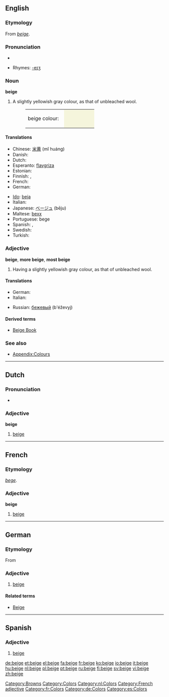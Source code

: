 {{see|Beige}}
==English==

===Etymology===
From {{F.}} ''[[#French|beige]]''.

===Pronunciation===
* {{audio|en-us-beige.ogg|Audio (US)}}

* Rhymes: [[Rhymes:English:-eɪʒ|-eɪʒ]]

===Noun===
{{wikipedia}}
'''beige'''

# A slightly yellowish gray colour, as that of unbleached wool.
#: <table><tr><td>beige colour: &nbsp;</td><td bgcolor="#F5F5DC" width="80">&nbsp; </td></tr></table>

====Translations====
{{trans-top|colour}}
* Chinese: [[米黄]] (mǐ huáng)
* Danish: {{t-|da|beige}}
* Dutch: {{t+|nl|beige}}
* Esperanto: [[flavgriza]]
* Estonian: {{t-|et|beež}}
* Finnish: {{t-|fi|beesi}}, {{t+|fi|beige}}
* French: {{t+|fr|beige}}
* German: {{t-|de|Beige|n}}
{{trans-mid}}
* [[Ido]]: [[beja]]
* Italian: {{t+|it|beige}}
* Japanese: [[ベージュ]] (bēju)
* Maltese: [[bexx]]
* Portuguese: bege
* Spanish: {{t-|es|beige}}, {{t|es|beis}}
* Swedish: {{t+|sv|beige}}
* Turkish: {{t+|tr|bej}}
{{trans-bottom}}

===Adjective===
'''beige''', '''more beige''', '''most beige'''

# Having a slightly yellowish gray colour, as that of unbleached wool.

====Translations====
{{top}}
* German: {{t+|de|beige}}
* Italian: {{t+|it|bigio|m}}
{{mid}}
* Russian: [[бежевый]] (b'éževyj)
{{bottom}}

====Derived terms====
* [[Beige Book]]

===See also===
* [[Appendix:Colours]]

[[Category:Browns]]
[[Category:Colors]]

----

==Dutch==

===Pronunciation===
* {{audio|Nl-beige.ogg|audio}}

===Adjective===
'''beige'''

# [[beige#English|beige]]

[[Category:nl:Colors]]

----

==French==

===Etymology===
{{OF.}} ''[[bege]]''.

===Adjective===
'''beige'''

# [[beige#English|beige]]

[[Category:French adjective]]
[[Category:fr:Colors]]

----

==German==

===Etymology===
From {{F.|de}} {{term|beige|lang=fr}}

===Adjective===
{{infl|de|adjective}}

# [[beige#English|beige]]

====Related terms====
* [[Beige]]

[[Category:de:Colors]]

----

==Spanish==

===Adjective===
{{es-adj}}

# [[beige#English|beige]]

[[Category:es:Colors]]

[[de:beige]]
[[et:beige]]
[[el:beige]]
[[fa:beige]]
[[fr:beige]]
[[ko:beige]]
[[io:beige]]
[[it:beige]]
[[hu:beige]]
[[nl:beige]]
[[pl:beige]]
[[pt:beige]]
[[ru:beige]]
[[fi:beige]]
[[sv:beige]]
[[vi:beige]]
[[zh:beige]]